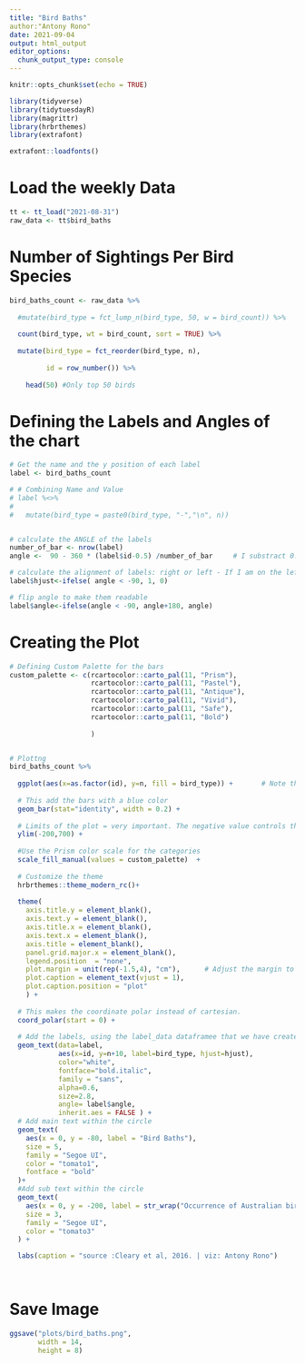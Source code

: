 ```yaml
---
title: "Bird Baths"
author:"Antony Rono"
date: 2021-09-04
output: html_output
editor_options: 
  chunk_output_type: console
---
```


```r

knitr::opts_chunk$set(echo = TRUE)

library(tidyverse)
library(tidytuesdayR)
library(magrittr)
library(hrbrthemes)
library(extrafont)

extrafont::loadfonts()
```

# Load the weekly Data

```r

tt <- tt_load("2021-08-31")
raw_data <- tt$bird_baths

```

# Number of Sightings Per Bird Species
```r
bird_baths_count <- raw_data %>% 
  
  #mutate(bird_type = fct_lump_n(bird_type, 50, w = bird_count)) %>% 
  
  count(bird_type, wt = bird_count, sort = TRUE) %>% 
  
  mutate(bird_type = fct_reorder(bird_type, n),
         
         id = row_number()) %>% 
  
    head(50) #Only top 50 birds


```

# Defining the Labels and Angles of the chart

```r

# Get the name and the y position of each label
label <- bird_baths_count

# # Combining Name and Value
# label %<>% 
#   
#   mutate(bird_type = paste0(bird_type, "-","\n", n))


# calculate the ANGLE of the labels
number_of_bar <- nrow(label)
angle <-  90 - 360 * (label$id-0.5) /number_of_bar     # I substract 0.5 because the letter must have the angle of the center of the bars. Not extreme right(1) or extreme left (0)

# calculate the alignment of labels: right or left - If I am on the left part of the plot, my labels have currently an angle < -90
label$hjust<-ifelse( angle < -90, 1, 0)

# flip angle to make them readable
label$angle<-ifelse(angle < -90, angle+180, angle)

```

# Creating the Plot

```r

# Defining Custom Palette for the bars
custom_palette <- c(rcartocolor::carto_pal(11, "Prism"),
                    rcartocolor::carto_pal(11, "Pastel"),
                    rcartocolor::carto_pal(11, "Antique"),
                    rcartocolor::carto_pal(11, "Vivid"),
                    rcartocolor::carto_pal(11, "Safe"),
                    rcartocolor::carto_pal(11, "Bold")
                    
                    )


# Plottng
bird_baths_count %>% 
  
  ggplot(aes(x=as.factor(id), y=n, fill = bird_type)) +       # Note that id is a factor. If x is numeric, there is some space between the first bar
  
  # This add the bars with a blue color
  geom_bar(stat="identity", width = 0.2) +
  
  # Limits of the plot = very important. The negative value controls the size of the inner circle, the positive one is useful to add size over each bar
  ylim(-200,700) +
  
  #Use the Prism color scale for the categories
  scale_fill_manual(values = custom_palette)  +
  
  # Customize the theme
  hrbrthemes::theme_modern_rc()+
  
  theme(
    axis.title.y = element_blank(),
    axis.text.y = element_blank(),
    axis.title.x = element_blank(),
    axis.text.x = element_blank(),
    axis.title = element_blank(),
    panel.grid.major.x = element_blank(),
    legend.position  = "none",
    plot.margin = unit(rep(-1.5,4), "cm"),      # Adjust the margin to make in sort labels are not truncated!
    plot.caption = element_text(vjust = 1),
    plot.caption.position = "plot"
    ) +
  
  # This makes the coordinate polar instead of cartesian.
  coord_polar(start = 0) +
  
  # Add the labels, using the label_data dataframee that we have created before
  geom_text(data=label,
            aes(x=id, y=n+10, label=bird_type, hjust=hjust), 
            color="white", 
            fontface="bold.italic",
            family = "sans",
            alpha=0.6, 
            size=2.8, 
            angle= label$angle, 
            inherit.aes = FALSE ) +
  # Add main text within the circle
  geom_text(
    aes(x = 0, y = -80, label = "Bird Baths"),
    size = 5,
    family = "Segoe UI",
    color = "tomato1",
    fontface = "bold"
  )+
  #Add sub text within the circle
  geom_text(
    aes(x = 0, y = -200, label = str_wrap("Occurrence of Australian bird species at bird baths in private gardens", 25)),
    size = 3,
    family = "Segoe UI",
    color = "tomato3"
  ) +

  labs(caption = "source :Cleary et al, 2016. | viz: Antony Rono")
  
  
```

# Save Image

```r
ggsave("plots/bird_baths.png", 
       width = 14, 
       height = 8)

````
